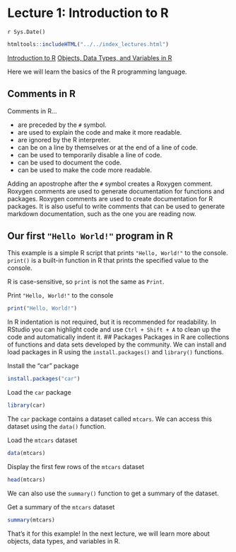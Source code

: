 # Lecture 1: Introduction to R
`r Sys.Date()`

```r
htmltools::includeHTML("../../index_lectures.html")
```


[Introduction to R](/lectures/lecture_01/lecture_01.md) [Objects, Data Types,
and Variables in R](/lectures/lecture_02/lecture_02.md)

Here we will learn the basics of the R programming language.

## Comments in R

Comments in R...

- are preceded by the `#` symbol.
- are used to explain the code and make it more readable.
- are ignored by the R interpreter.
- can be on a line by themselves or at the end of a line of code.
- can be used to temporarily disable a line of code.
- can be used to document the code.
- can be used to make the code more readable.

Adding an apostrophe after the `#` symbol creates a Roxygen comment. Roxygen
comments are used to generate documentation for functions and packages.
Roxygen comments are used to create documentation for R packages. It is also
useful to write comments that can be used to generate markdown documentation,
such as the one you are reading now.

## Our first `"Hello World!"` program in R

This example is a simple R script that prints `"Hello, World!"` to the
console. `print()` is a built-in function in R that prints the specified
value to the console.

R is case-sensitive, so `print` is not the same as `Print`.

Print `"Hello, World!"` to the console

```r
print("Hello, World!")
```

In R indentation is not required, but it is recommended for readability. In
RStudio you can highlight code and use `Ctrl + Shift + A` to clean up the
code and automatically indent it.
## Packages
Packages in R are collections of functions and data sets developed by the
community. We can install and load packages in R using the
`install.packages()` and `library()` functions.

Install the "car" package

```r
install.packages("car")
```

Load the `car` package

```r
library(car)
```

The `car` package contains a dataset called `mtcars`. We can access this
dataset using the `data()` function.

Load the `mtcars` dataset

```r
data(mtcars)
```

Display the first few rows of the `mtcars` dataset

```r
head(mtcars)
```

We can also use the `summary()` function to get a summary of the dataset.

Get a summary of the `mtcars` dataset

```r
summary(mtcars)
```

That's it for this example! In the next lecture, we will learn more about
objects, data types, and variables in R.
